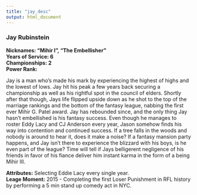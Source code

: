 ```yaml
---
title: "jay_desc"
output: html_document
---
```

### Jay Rubinstein
**Nicknames: "Mihir I", "The Embellisher"**   
**Years of Service: 6**   
**Championships: 2**    
**Power Rank:**  


Jay is a man who's made his mark by experiencing the highest of highs and the lowest of lows. Jay hit his peak a few years back securing a championship as well as his rightful spot in the council of elders. Shortly after that though, Jays life flipped upside down as he shot to the top of the marriage rankings and the bottom of the fantasy league, nabbing the first ever Mihir G. Patel award. Jay has rebounded since, and the only thing Jay hasn't embellished is his fantasy success. Even though he manages to roster Eddy Lacy and CJ Anderson every year, Jason somehow finds his way into contention and continued success. If a tree falls in the woods and nobody is around to hear it, does it make a noise? If a fantasy mansion party happens, and Jay isn't there to experience the blizzard with his boys, is he even part of the league? Time will tell if Jays belligerent negligence of his friends in favor of his fiance deliver him instant karma in the form of a being Mihir III. 

**Attributes:** Selecting Eddie Lacy every single year.   
**Leage Moment:** 2015 - Completing the first Loser Punishment in RFL history by performing a 5 min stand up comedy act in NYC.